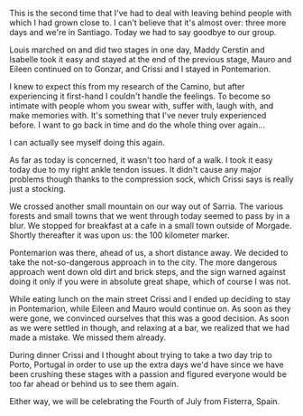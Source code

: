 This is the second time that I've had to deal with leaving behind people with
which I had grown close to. I can't believe that it's almost over: three more
days and we're in Santiago. Today we had to say goodbye to our group.

<Stats miles="13.7" steps="40056" />

Louis marched on and did two stages in one day, Maddy Cerstin and Isabelle
took it easy and stayed at the end of the previous stage, Mauro and Eileen
continued on to Gonzar, and Crissi and I stayed in Pontemarion.

I knew to expect this from my research of the Camino, but after experiencing it
first-hand I couldn't handle the feelings. To become so intimate with people
whom you swear with, suffer with, laugh with, and make memories with. It's
something that I've never truly experienced before. I want to go back in time
and do the whole thing over again...

I can actually see myself doing this again.

As far as today is concerned, it wasn't too hard of a walk. I took it easy
today due to my right ankle tendon issues. It didn't cause any major problems
though thanks to the compression sock, which Crissi says is really just a
stocking.

We crossed another small mountain on our way out of Sarria. The various forests
and small towns that we went through today seemed to pass by in a blur. We
stopped for breakfast at a cafe in a small town outside of Morgade. Shortly
thereafter it was upon us: the 100 kilometer marker.

Pontemarion was there, ahead of us, a short distance away. We decided to take
the not-so-dangerous approach in to the city. The more dangerous approach went
down old dirt and brick steps, and the sign warned against doing it only if you
were in absolute great shape, which of course I was not.

While eating lunch on the main street Crissi and I ended up deciding to stay in
Pontemarion, while Eileen and Mauro would continue on. As soon as they were
gone, we convinced ourselves that this was a good decision. As soon as we were
settled in though, and relaxing at a bar, we realized that we had made a
mistake. We missed them already.

During dinner Crissi and I thought about trying to take a two day trip to
Porto, Portugal in order to use up the extra days we'd have since we have been
crushing these stages with a passion and figured everyone would be too far
ahead or behind us to see them again.

Either way, we will be celebrating the Fourth of July from Fisterra, Spain.
